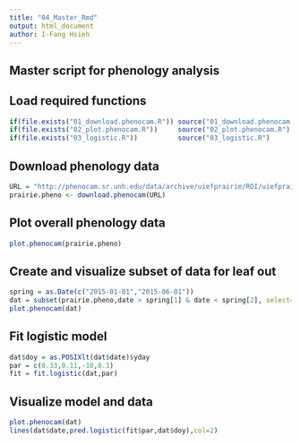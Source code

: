 ```yaml
---
title: "04_Master_Rmd"
output: html_document
author: I-Fang Hsieh
---
```

## Master script for phenology analysis

## Load required functions
```r
if(file.exists("01_download.phenocam.R")) source("01_download.phenocam.R")
if(file.exists("02_plot.phenocam.R"))     source("02_plot.phenocam.R")
if(file.exists("03_logistic.R"))          source("03_logistic.R")
```
## Download phenology data
```r
URL = "http://phenocam.sr.unh.edu/data/archive/uiefprairie/ROI/uiefprairie_GR_0001_1day_v4.csv"
prairie.pheno <- download.phenocam(URL)
```
## Plot overall phenology data
```r
plot.phenocam(prairie.pheno)
```
## Create and visualize subset of data for leaf out
```r
spring = as.Date(c("2015-01-01","2015-06-01"))
dat = subset(prairie.pheno,date > spring[1] & date < spring[2], select=c(date,gcc_mean,gcc_std))
plot.phenocam(dat)
```
## Fit logistic model
```r
dat$doy = as.POSIXlt(dat$date)$yday
par = c(0.33,0.11,-10,0.1)
fit = fit.logistic(dat,par)
```
## Visualize model and data
```r
plot.phenocam(dat)
lines(dat$date,pred.logistic(fit$par,dat$doy),col=2)
```
